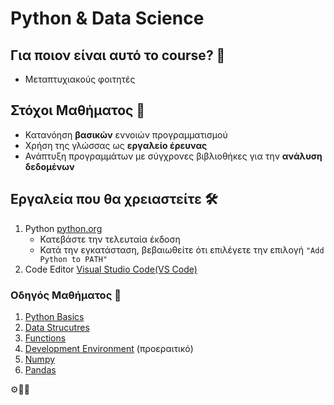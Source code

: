# Python & Data Science 

## Για ποιον είναι αυτό το course? 🤔
- Μεταπτυχιακούς φοιτητές

## Στόχοι Μαθήματος 🎯
- Κατανόηση **βασικών** εννοιών προγραμματισμού
- Χρήση της γλώσσας ως **εργαλείο έρευνας**
- Ανάπτυξη προγραμμάτων με σύγχρονες βιβλιοθήκες για την **ανάλυση δεδομένων**


## Εργαλεία που θα χρειαστείτε 🛠️


1. Python [python.org](https://www.python.org)
    - Κατεβάστε την τελευταία έκδοση
    - Κατά την εγκατάσταση, βεβαιωθείτε ότι επιλέγετε την επιλογή `"Add Python to PATH"`
2. Code Editor [Visual Studio Code(VS Code)](https://code.visualstudio.com/)

### Οδηγός Μαθήματος 📃

1. [Python Basics](1.basics.mdx)
2. [Data Strucutres](python-basics-chapter.mdx)
3. [Functions](python-basics-chapter.mdx)
4. [Development Environment](python-basics-chapter.mdx) (προεραιτικό) 
5. [Numpy](python-basics-chapter.mdx)
6. [Pandas](python-basics-chapter.mdx)

⚙️📌🔧